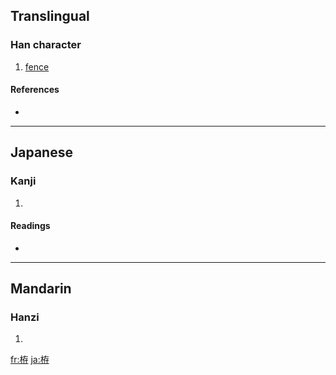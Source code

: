 ==Translingual==

===Han character===
{{Han char|rn=75|rad=木|as=06|sn=10|four=4494<sub>7</sub>|canj=木大中木 (DKLD)}}

# [[fence]]

====References====
* {{Han ref|kx=0523.120|dkj=14724|dj=0911.100|hdz=21196.060|uh=682B|ud=26667|bh=D1E5|bd=53733}}

----

==Japanese==

===Kanji===
{{ja-kanji|grade=|rs=木06}}

# {{defn|Japanese}}

====Readings====
* {{ja-readings|on=[[そん]] (son), [[せん]] (sen)|kun=[[ふしずけ]] (fushizuke), [[かこみ]] (kakomi), [[まがき]] (magaki)}}

----

==Mandarin==

===Hanzi===
{{cmn-hanzi|pin=[[jiàn]] ([[jian4]])|wg=chien<sup>4</sup>}}

# {{defn|Mandarin}}

[[fr:栫]]
[[ja:栫]]